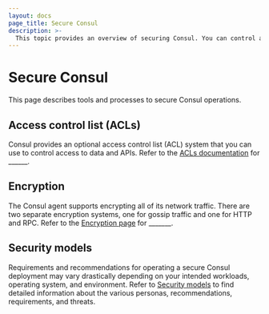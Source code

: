 ```yaml
---
layout: docs
page_title: Secure Consul
description: >-
  This topic provides an overview of securing Consul. You can control access Consul with access control lists (ACLs), encrypt its network traffic with gossip encryption/TLS, or learn more about its security model.
---
```


# Secure Consul

This page describes tools and processes to secure Consul operations.

## Access control list (ACLs)

Consul provides an optional access control list (ACL) system that you can use to control access to data and APIs. Refer to the [ACLs documentation](/consul/docs/secure/acl) for ______.

## Encryption

The Consul agent supports encrypting all of its network traffic. There are two separate encryption systems, one for gossip traffic and one for HTTP and RPC. Refer to the [Encryption page](/consul/docs/secure/encryption) for _______.

## Security models

Requirements and recommendations for operating a secure Consul deployment may vary drastically depending on your intended workloads, operating system, and environment. Refer to [Security models](/consul/docs/security/security-models) to find detailed information about the various personas, recommendations, requirements, and threats.
